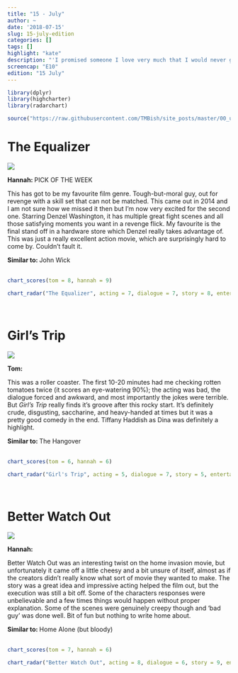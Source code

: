 ```yaml
---
title: "15 - July"
author: ~
date: '2018-07-15'
slug: 15-july-edition
categories: []
tags: []
highlight: "kate"
description: "'I promised someone I love very much that I would never go back to being that person... But for you, I'll make an exception.' - Robert"
screencap: "E10"
edition: "15 July"
---
```


```r
library(dplyr)
library(highcharter)
library(radarchart)

source("https://raw.githubusercontent.com/TMBish/site_posts/master/00_utilities/film-review-utils.R")
```

# The Equalizer

<div class = "review">

<div class = "review-left">

![](/img/films/10/the-equalizer.png)

<b> Hannah: </b> <span class="label upper outline error"> PICK OF THE WEEK </span> <br>

This has got to be my favourite film genre. Tough-but-moral guy, out for revenge with a skill set that can not be matched. This came out in 2014 and I am not sure how we missed it then but I'm now very excited for the second one. Starring Denzel Washington, it has multiple great fight scenes and all those satisfying moments you want in a revenge flick. My favourite is the final stand off in a hardware store which Denzel really takes advantage of. This was just a really excellent action movie, which are surprisingly hard to come by. Couldn't fault it.
</div>

<div class = "review-right">

<b> Similar to: </b> John Wick <br> <br>
<div class="ratings">
```r
chart_scores(tom = 8, hannah = 9)
```
</div>

```r
chart_radar("The Equalizer", acting = 7, dialogue = 7, story = 8, entertainment = 10, cinematography = 6)
```

</div>

</div>

<br>

# Girl's Trip

<div class = "review">

<div class = "review-left">

![](/img/films/10/girls-trip.png)

<b> Tom: </b> <br>

This was a roller coaster. The first 10-20 minutes had me checking rotten tomatoes twice (it scores an eye-watering 90%); the acting was bad, the dialogue forced and awkward, and most importantly the jokes were terrible. But *Girl's Trip* really finds it's groove after this rocky start. It's definitely crude, disgusting, saccharine, and heavy-handed at times but it was a pretty good comedy in the end. Tiffany Haddish as Dina was definitely a highlight. 

</div>

<div class = "review-right">

<b> Similar to: </b> The Hangover <br> <br>
<div class="ratings">
```r
chart_scores(tom = 6, hannah = 6)
```
</div>

```r
chart_radar("Girl's Trip", acting = 5, dialogue = 7, story = 5, entertainment = 7, cinematography = 5)
```

</div>

</div>

<br>

# Better Watch Out

<div class = "review">

<div class = "review-left">

![](/img/films/10/better-watch-out-1.png)

<b> Hannah: </b> <br>

Better Watch Out was an interesting twist on the home invasion movie, but unfortunately it came off a little cheesy and a bit unsure of itself, almost as if the creators didn't really know what sort of movie they wanted to make. The story was a great idea and impressive acting helped the film out, but the execution was still a bit off. Some of the characters responses were unbelievable and a few times things would happen without proper explanation. Some of the scenes were genuinely creepy though and 'bad guy' was done well. Bit of fun but nothing to write home about.
</div>

<div class = "review-right">

<b> Similar to: </b> Home Alone (but bloody) <br> <br>
<div class="ratings">
```r
chart_scores(tom = 7, hannah = 6)
```
</div>

```r
chart_radar("Better Watch Out", acting = 8, dialogue = 6, story = 9, entertainment = 8, cinematography = 5)
```

</div>

</div>

<br>
